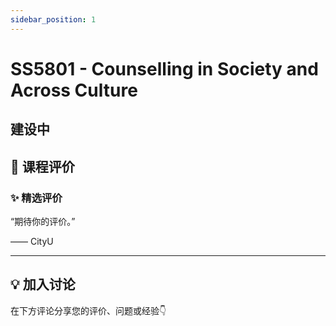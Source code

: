 ```yaml
---
sidebar_position: 1
---
```



# SS5801 - Counselling in Society and Across Culture

## 建设中

## **💬 课程评价**

### ✨ **精选评价**
<div className={commentStyles.commentBox}>
    <p className={commentStyles.commentText}>
        “期待你的评价。”
    </p>
    <p className={commentStyles.commentAuthor}>—— CityU</p>
</div>

---

## **💡 加入讨论**

在下方评论分享您的评价、问题或经验👇
<Utterances />
